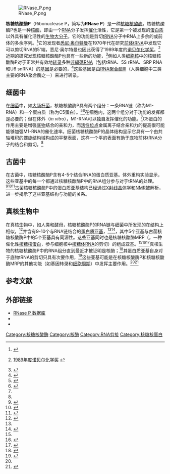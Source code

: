 [[File:RNase_P.png|thumb]]

'''核糖核酸酶P'''（Ribonuclease P，简写为'''RNase P'''）是一种[[核糖核酸酶|核糖核酸酶]]。核糖核酸酶P也是一种[[核酶|核酶]]，即由一个[[RNA|RNA]]分子发挥[[催化|催化]]活性，它是第一个被发现的[[蛋白质|蛋白质]]以外具有催化活性的[[生物大分子|生物大分子]]。它的功能是剪切[[tRNA|tRNA]]分子中RNA上多余的或前体的多余序列。<ref name="pmid6197186">{{en}}{{cite journal en|author=Guerrier-Takada C, Gardiner K, Marsh T, Pace N, Altman S |title=The RNA moiety of ribonuclease P is the catalytic subunit of the enzyme |journal=Cell |volume=35 |issue=3 Pt 2 |pages=849-57 |year=1983 |pmid=6197186 |doi=}}</ref>它的发现者[[悉尼·奥尔特曼|悉尼·奥尔特曼]]在1970年代在研究[[tRNA|前体tRNA]]中发现它可以剪切RNA的5'端，悉尼·奥尔特曼也因此获得了1989年度的[[诺贝尔化学奖|诺贝尔化学奖]]。<ref>{{en}}[http://nobelprize.org/chemistry/laureates/1989/ 1989年度诺贝尔化学奖] {{Wayback|url=http://nobelprize.org/chemistry/laureates/1989/ |date=20081204153643 }}</ref>近期的研究发现核糖核酸酶P也具有一些新的功能，<ref name="pmid17483522">{{en}}{{cite journal en|author=Jarrous N, Reiner R |title=Human RNase P: a tRNA-processing enzyme and transcription factor |journal=Nucleic Acids Res. |volume=35 |issue=11 |pages=3519-24 |year=2007 |pmid=17483522 |doi=10.1093/nar/gkm071}}</ref>例如人类[[细胞核|细胞核]]中的核糖核酸酶P对于正常并有效地[[转录|转录]]多种[[非編碼RNA|非編碼RNA]]（包括tRNA、5S rRNA、SRP RNA和U6 snRNA）的[[基因|基因]]是必要的，<ref name="pmid16778078">{{en}}{{cite journal en|author=Reiner R, Ben-Asouli Y, Krilovetzky I, Jarrous N |title=A role for the catalytic ribonucleoprotein RNase P in RNA polymerase III transcription |journal=Genes Dev. |volume=20 |issue=12 |pages=1621-35 |year=2006 |pmid=16778078 |doi=10.1101/gad.386706}}</ref>这些基因是由[[RNA聚合酶|RNA聚合酶]]III（人类细胞中三类主要的RNA聚合酶之一）来进行转录。

==细菌中==
在[[细菌|细菌]]中，如[[大肠杆菌|大肠杆菌]]，核糖核酸酶P具有两个组分：一条RNA链（称为M1-RNA）和一个蛋白质（称为C5蛋白）。<ref name="pmid16679018">{{en}}{{cite journal en|author=Evans D, Marquez SM, Pace NR |title=RNase P: interface of the RNA and protein worlds |journal=Trends Biochem. Sci. |volume=31 |issue=6 |pages=333-41 |year=2006 |pmid=16679018 |doi=10.1016/j.tibs.2006.04.007}}</ref><ref name="pmid12507471">{{en}}{{cite journal en|author=Tsai HY, Masquida B, Biswas R, Westhof E, Gopalan V |title=Molecular modeling of the three-dimensional structure of the bacterial RNase P holoenzyme |journal=J. Mol. Biol. |volume=325 |issue=4 |pages=661-75 |year=2003 |pmid=12507471 |doi=}}</ref>在细胞内，这两个组分对于功能的发挥都是必要的；但在体外（''in vitro''），M1-RNA可以独自发挥催化的功能。<ref name="pmid6197186"/>C5蛋白的作用主要是增强[[底物|底物]]结合的亲和力，而[[活性位点|活性位点]]金属离子结合亲和力的提高很可能能够加强M1-RNA的催化速率。细菌核糖核酸酶P的晶体结构显示它具有一个由共轴堆积的螺旋结构域构成的平整表面，这样一个平的表面有助于底物前体tRNA分子的结合和剪切。<ref name="pmid16679018"/>

==古菌中==
在古菌中，核糖核酸酶P含有4-5个结合RNA的蛋白质亚基。体外重构实验显示，这些亚基中的每一个都通过核糖核酸酶P中的RNA组分参与对于tRNA的处理。<ref name="pmid12003490">{{en}}{{cite journal en|author=Hall TA, Brown JW |title=Archaeal RNase P has multiple protein subunits homologous to eukaryotic nuclear RNase P proteins |journal=RNA |volume=8 |issue=3 |pages=296-306 |year=2002 |pmid=12003490 |doi=}}</ref><ref name="pmid16574071">{{en}}{{cite journal en|author=Fukuhara H, Kifusa M, Watanabe M, Terada A, Honda T, Numata T, Kakuta Y, Kimura M |title=A fifth protein subunit Ph1496p elevates the optimum temperature for the ribonuclease P activity from Pyrococcus horikoshii OT3 |journal=Biochem. Biophys. Res. Commun. |volume=343 |issue=3 |pages=956-64 |year=2006 |pmid=16574071 |doi=10.1016/j.bbrc.2006.02.192}}</ref><ref name="pmid17053064">{{en}}{{cite journal en|author=Tsai HY, Pulukkunat DK, Woznick WK, Gopalan V |title=Functional reconstitution and characterization of Pyrococcus furiosus RNase P |journal=Proc. Natl. Acad. Sci. U.S.A. |volume=103 |issue=44 |pages=16147-52 |year=2006 |pmid=17053064 |doi=10.1073/pnas.0608000103}}</ref>古菌核糖核酸酶P中的蛋白质亚基结构已经通过[[X射线晶体学|X射线晶体学]]和[[NMR|NMR]]被解析，进一步揭示了这些亚基结构与功能的关系。

==真核生物中==
在真核生物中，如人类和[[酵母|酵母]]，核糖核酸酶P的RNA链与细菌中所发现的在结构上相似，<ref name="pmid17081993">{{en}}{{cite journal en|author=Marquez SM, Chen JL, Evans D, Pace NR |title=Structure and function of eukaryotic Ribonuclease P RNA |journal=Mol. Cell |volume=24 |issue=3 |pages=445-56 |year=2006 |pmid=17081993 |doi=10.1016/j.molcel.2006.09.011}}</ref>并含有9-10个与RNA链结合的[[蛋白质亚基|蛋白质亚基]]，<ref name="pmid17483522"/><ref name="pmid9620854">{{en}}{{cite journal en|author=Chamberlain JR, Lee Y, Lane WS, Engelke DR |title=Purification and characterization of the nuclear RNase P holoenzyme complex reveals extensive subunit overlap with RNase MRP |journal=Genes Dev. |volume=12 |issue=11 |pages=1678-90 |year=1998 |pmid=9620854 |doi=}}</ref>，其中5个亚基与古菌核糖核酸酶P中的5个亚基具有同源性。这些亚基同时也是核糖核酸酶MRP（{{le|RNase MRP}}，一种催化性[[核糖核蛋白|核糖核蛋白]]，参与细胞核中[[核糖体RNA|核糖体RNA]]的剪切）的组成亚基。<ref name="pmid9620854"/><ref name="pmid15637077">{{en}}{{cite journal en|author=Salinas K, Wierzbicki S, Zhou L, Schmitt ME |title=Characterization and purification of Saccharomyces cerevisiae RNase MRP reveals a new unique protein component |journal=J. Biol. Chem. |volume=280 |issue=12 |pages=11352-60 |year=2005 |pmid=15637077 |doi=10.1074/jbc.M409568200}}</ref><ref name="pmid16723659">{{en}}{{cite journal en|author=Welting TJ, Kikkert BJ, van Venrooij WJ, Pruijn GJ |title=Differential association of protein subunits with the human RNase MRP and RNase P complexes |journal=RNA |volume=12 |issue=7 |pages=1373-82 |year=2006 |pmid=16723659 |doi=10.1261/rna.2293906}}</ref>真核生物的核糖核酸酶P中的RNA组分直到最近才被证明是核酶；<ref name="pmid17284611">{{en}}{{cite journal en|author=Kikovska E, Svärd SG, Kirsebom LA |title=Eukaryotic RNase P RNA mediates cleavage in the absence of protein |journal=Proc. Natl. Acad. Sci. U.S.A. |volume=104 |issue=7 |pages=2062-7 |year=2007 |pmid=17284611 |doi=10.1073/pnas.0607326104}}</ref>其蛋白质亚基自身对于底物tRNA的剪切只具有次要作用，<ref name="pmid17485211">{{en}}{{cite journal en|author=Willkomm DK, Hartmann RK |title=An important piece of the RNase P jigsaw solved |journal=Trends Biochem. Sci. |volume=32 |issue=6 |pages=247-50 |year=2007 |pmid=17485211 |doi=10.1016/j.tibs.2007.04.005}}</ref>这些亚基可能是在核糖核酸酶P和核糖核酸酶MRP的其他功能（如基因转录和[[细胞周期|细胞周期]]）中发挥主要作用。<ref name="pmid16778078"/><ref name="pmid14729943">{{en}}{{cite journal en|author=Gill T, Cai T, Aulds J, Wierzbicki S, Schmitt ME |title=RNase MRP cleaves the CLB2 mRNA to promote cell cycle progression: novel method of mRNA degradation |journal=Mol. Cell. Biol. |volume=24 |issue=3 |pages=945-53 |year=2004 |pmid=14729943 |doi=}}</ref>

==参考文献==
{{reflist|2}}

==外部链接==
* [https://web.archive.org/web/20080514153524/http://www.mbio.ncsu.edu/RNaseP/threed.html RNase P 数据库]
* {{MeshName|RNase+P}}
* {{EC number|3.1.26.5}}

{{酯酶类}}
{{酶}}

{{portal bar|分子与细胞生物学}}

[[Category:核糖核酸酶|Category:核糖核酸酶]]
[[Category:核酶|Category:核酶]]
[[Category:RNA剪接|Category:RNA剪接]]
[[Category:核糖核蛋白|Category:核糖核蛋白]]